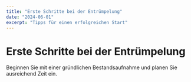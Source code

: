 ```yaml
---
title: "Erste Schritte bei der Entrümpelung"
date: "2024-06-01"
excerpt: "Tipps für einen erfolgreichen Start"
---
```


# Erste Schritte bei der Entrümpelung

Beginnen Sie mit einer gründlichen Bestandsaufnahme und planen Sie ausreichend Zeit ein.
